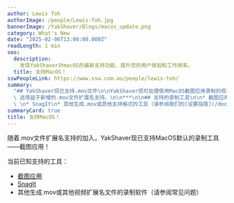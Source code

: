 ```yaml
---
author: Lewis Toh
authorImage: /people/Lewis-Toh.jpg
bannerImage: /YakShaver/Blogs/macos_update.png
category: What's New
date: "2025-02-06T13:00:00.000Z"
readLength: 1 min
seo:
  description:
    发现YakShaver对macOS的最新支持功能，提升您的用户体验和工作效率。
  title: 支持MacOS！
sswPeopleLink: https://www.ssw.com.au/people/lewis-toh/
summary:
  "## YakShaver现已支持.mov文件\n\nYakShaver现可处理使用MacOS截图应用录制的视频，\
  \ 这得益于新增的.mov文件扩展名支持。\n\n***\n\n## 支持的录制工具\n\n* 截图应用（MacOS默认）\
  \ \n* SnagIt\n* 其他生成.mov或其他支持格式的工具（请参阅我们的[设置指南](/docs)）\n"
summaryCard: true
title: 支持MacOS！
---
```


随着.mov文件扩展名支持的加入，YakShaver现已支持MacOS默认的录制工具——截图应用！

当前已知支持的工具：

- [截图应用](https://yakshaver.ai/docs/recording-work-item-screenshot-app)
- [SnagIt](https://yakshaver.ai/docs/setting-up-other-recording-tools)
- 其他生成.mov或其他视频扩展名文件的录制软件（请参阅常见问题）